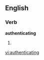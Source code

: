
==English==

===Verb===
'''authenticating'''

# {{present participle of|[[authenticate]]}}

[[vi:authenticating]]
